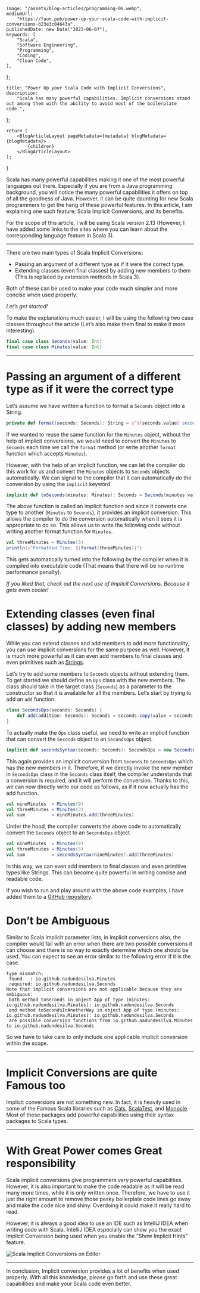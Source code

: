 
    image: "/assets/blog-articles/programming-06.webp",
    mediumUrl:
        "https://faun.pub/power-up-your-scala-code-with-implicit-conversions-b23e3c04643a",
    publishedDate: new Date("2023-06-07"),
    keywords: [
        "Scala",
        "Software Engineering",
        "Programming",
        "Coding",
        "Clean Code",
    ],
};

    title: "Power Up your Scala Code with Implicit Conversions",
    description:
        "Scala has many powerful capabilities. Implicit conversions stand out among them with the ability to avoid most of the boilerplate code.",
};

    return (
        <BlogArticleLayout pageMetadata={metadata} blogMetadata={blogMetadata}>
            {children}
        </BlogArticleLayout>
    );
}

Scala has many powerful capabilities making it one of the most powerful languages out there. Especially if you are from a Java programming background, you will notice the many powerful capabilities it offers on top of all the goodness of Java. However, it can be quite daunting for new Scala programmers to get the hang of these powerful features. In this article, I am explaining one such feature; Scala Implicit Conversions, and its benefits.

For the scope of this article, I will be using Scala version 2.13 (However, I have added some links to the sites where you can learn about the corresponding language feature in Scala 3).

---

There are two main types of Scala Implicit Conversions:

- Passing an argument of a different type as if it were the correct type.
- Extending classes (even final classes) by adding new members to them (This is replaced by extension methods in Scala 3).

Both of these can be used to make your code much simpler and more concise when used properly.

_Let’s get started!_

To make the explanations much easier, I will be using the following two case classes throughout the article (Let’s also make them final to make it more interesting).

```scala
final case class Seconds(value: Int)
final case class Minutes(value: Int)
```

---

# Passing an argument of a different type as if it were the correct type

Let’s assume we have written a function to format a `Seconds` object into a String.

```scala
private def format(seconds: Seconds): String = s"${seconds.value} second(s)"
```

If we wanted to reuse the same function for the `Minutes` object, without the help of implicit conversions, we would need to convert the `Minutes` to `Seconds` each time we call the `format` method (or write another `format` function which accepts `Minutes`).

However, with the help of an implicit function, we can let the compiler do this work for us and convert the `Minutes` objects to `Seconds` objects automatically. We can signal to the compiler that it can automatically do the conversion by using the `implicit` keyword.

```scala
implicit def toSeconds(minutes: Minutes): Seconds = Seconds(minutes.value * 60)
```

The above function is called an implicit function and since it converts one type to another (`Minutes` to `Seconds`), it provides an implicit conversion. This allows the compiler to do the conversion automatically when it sees it is appropriate to do so. This allows us to write the following code without writing another format function for `Minutes`.

```scala
val threeMinutes = Minutes(3)
println(s"Formatted Time: ${format(threeMinutes)}")
```

This gets automatically turned into the following by the compiler when it is compiled into executable code (That means that there will be no runtime performance penalty).

_If you liked that, check out the next use of Implicit Conversions. Because it gets even cooler!_

# Extending classes (even final classes) by adding new members

While you can extend classes and add members to add more functionality, you can use implicit conversions for the same purpose as well. However, it is much more powerful as it can even add members to final classes and even primitives such as [Strings](https://www.scala-lang.org/api/2.12.7/scala/collection/immutable/StringOps.html).

Let’s try to add some members to `Seconds` objects without extending them. To get started we should define an `Ops` class with the new members. The class should take in the target class (`Seconds`) as a parameter to the constructor so that it is available for all the members. Let’s start by trying to add an `add` function.

```scala
class SecondsOps(seconds: Seconds) {
    def add(addition: Seconds): Seconds = seconds.copy(value = seconds.value + addition.value)
}
```

To actually make the `Ops` class useful, we need to write an implicit function that can convert the `Seconds` object to an `SecondsOps` object.

```scala
implicit def secondsSyntax(seconds: Seconds): SecondsOps = new SecondsOps(seconds)
```

This again provides an implicit conversion from `Seconds` to `SecondsOps` which has the new members in it. Therefore, if we directly invoke the new member in `SecondsOps` class in the `Seconds` class itself, the compiler understands that a conversion is required, and it will perform the conversion. Thanks to this, we can now directly write our code as follows, as if it now actually has the add function.

```scala
val nineMinutes  = Minutes(9)
val threeMinutes = Minutes(3)
val sum          = nineMinutes.add(threeMinutes)
```

Under the hood, the compiler converts the above code to automatically convert the `Seconds` object to an `SecondsOps` object.

```scala
val nineMinutes  = Minutes(9)
val threeMinutes = Minutes(3)
val sum          = secondsSyntax(nineMinutes).add(threeMinutes)
```

In this way, we can even add members to final classes and even primitive types like Strings. This can become quite powerful in writing concise and readable code.

If you wish to run and play around with the above code examples, I have added them to a [GitHub repository](https://github.com/nadundesilva/blog-support/tree/main/articles/power-up-your-scala-code-with-implicit-conversions).

# Don’t be Ambiguous

Similar to Scala Implicit parameter lists, in implicit conversions also, the compiler would fail with an error when there are two possible conversions it can choose and there is no way to exactly determine which one should be used. You can expect to see an error similar to the following error if it is the case.

```
type mismatch;
 found   : io.github.nadundesilva.Minutes
 required: io.github.nadundesilva.Seconds
Note that implicit conversions are not applicable because they are ambiguous:
 both method toSeconds in object App of type (minutes: io.github.nadundesilva.Minutes): io.github.nadundesilva.Seconds
 and method toSecondsInAnotherWay in object App of type (minutes: io.github.nadundesilva.Minutes): io.github.nadundesilva.Seconds
 are possible conversion functions from io.github.nadundesilva.Minutes to io.github.nadundesilva.Seconds
```

So we have to take care to only include one applicable implicit conversion within the scope.

---

# Implicit Conversions are quite Famous too

Implicit conversions are not something new. In fact, it is heavily used in some of the Famous Scala libraries such as [Cats](https://typelevel.org/cats/), [ScalaTest](https://www.scalatest.org/), and [Monocle](https://www.optics.dev/Monocle/). Most of these packages add powerful capabilities using their syntax packages to Scala types.

---

# With Great Power comes Great responsibility

Scala implicit conversions give programmers very powerful capabilities. However, it is also important to make the code readable as it will be read many more times, while it is only written once. Therefore, we have to use it just the right amount to remove those pesky boilerplate code lines go away and make the code nice and shiny. Overdoing it could make it really hard to read.

However, it is always a good idea to use an IDE such as IntelliJ IDEA when writing code with Scala. IntelliJ IDEA especially can show you the exact Implicit Conversion being used when you enable the “Show Implicit Hints" feature.

<Image
    alt="Scala Implicit Conversions on Editor"
    src={scalaImplicitConversions}
/>

---

In conclusion, Implicit conversion provides a lot of benefits when used properly. With all this knowledge, please go forth and use these great capabilities and make your Scala code even better.
